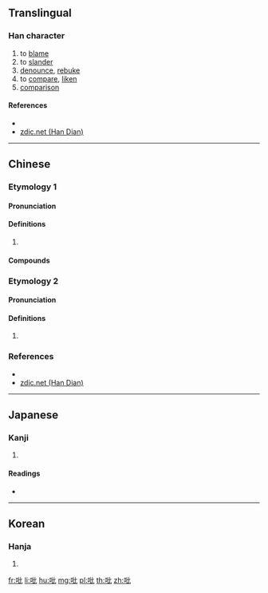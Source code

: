 {{character info/new}}
==Translingual==

===Han character===
{{Han char|rn=30|rad=口|as=04|sn=7|four=|canj=RPP|ids=⿰口比}}

# to [[blame]]
# to [[slander]]
# [[denounce]], [[rebuke]]
# to [[compare]], [[liken]]
# [[comparison]]

====References====
* {{Han ref|kx=0177.240|dkj=03333|dj=0395.060|hdz=10588.030|uh=5421|ud=21537}}
* [http://www.zdic.net/z/16/js/5421.htm zdic.net (Han Dian)]

----

==Chinese==
{{zh-forms}}

===Etymology 1===

====Pronunciation====
{{zh-pron
|m=bǐ,pǐ
|mc=y
|oc=y
|cat=
}}
{{attention|zh|mc, oc needs distribution}}

====Definitions====
{{zh-hanzi}}

# {{rfdef|zh}}

====Compounds====
{{zh-der|吡啶}}

===Etymology 2===

====Pronunciation====
{{zh-pron
|m=bì
|mc=y
|oc=y
|cat=
}}

====Definitions====
{{zh-hanzi}}

# {{zh-only|吡吡}}

===References===
* {{R:twedu|N00180}}
* [http://www.zdic.net/z/16/js/5421.htm zdic.net (Han Dian)]

----

==Japanese==

===Kanji===
{{ja-kanji|grade=|rs=口04}}

# {{defn|lang=ja|sort=口04}}

====Readings====
* {{ja-readings|on=[[ひつ]] (hitsu), [[びち]] (bichi), [[ひ]] (hi)|kun=[[そしる]] (soshiru)}}

----

==Korean==

===Hanja===
{{ko-hanja|hangeul=필|rv=pil|mr=p'il}}

# {{defn|lang=ko|sort=口04}}

[[fr:吡]]
[[li:吡]]
[[hu:吡]]
[[mg:吡]]
[[pl:吡]]
[[th:吡]]
[[zh:吡]]